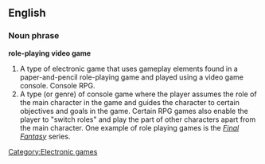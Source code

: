 ==English==

===Noun phrase===
'''role-playing video game'''
# A type of electronic game that uses gameplay elements found in a paper-and-pencil role-playing game and played using a video game console.  Console RPG.
# A type (or genre) of console game where the player assumes the role of the main character in the game and guides the character to certain objectives and goals in the game.  Certain RPG games also enable the player to "switch roles" and play the part of other characters apart from the main character.  One example of role playing games is the ''[[w:Final_Fantasy|Final Fantasy]]'' series.

[[Category:Electronic games]]